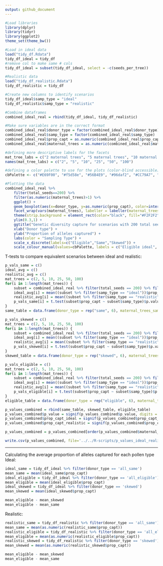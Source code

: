 ```yaml
---
output: github_document
---
```


```r
#Load libraries 
library(dplyr)
library(tidyr)
library(ggplot2)
theme_set(theme_bw())

#Load in ideal data 
load("tidy_df.Rdata")
tidy_df_ideal = tidy_df
#remove col to make same # cols 
tidy_df_ideal = subset(tidy_df_ideal, select = -c(seeds_per_tree))

#Realistic data
load("tidy_df_realistic.Rdata")
tidy_df_realistic = tidy_df

#Create new columns to identify scenarios 
tidy_df_ideal$samp_type = "ideal"
tidy_df_realistic$samp_type = "realistic"

#Combine dataframes
combined_ideal_real = rbind(tidy_df_ideal, tidy_df_realistic)
```

```r
#Make sure variables are in the correct format 
combined_ideal_real$donor_type = factor(combined_ideal_real$donor_type)
combined_ideal_real$samp_type = factor(combined_ideal_real$samp_type)
combined_ideal_real$prop_capt = as.numeric(combined_ideal_real$prop_capt)
combined_ideal_real$maternal_trees = as.numeric(combined_ideal_real$maternal_trees)
```

```r
#defining more descriptive labels for the facets 
mat_tree_labs = c("2 maternal trees", "5 maternal trees", "10 maternal trees", "25 maternal trees", "50 maternal trees", "100 maternal trees")
names(mat_tree_labs) = c("2", "5", "10", "25", "50", "100")

#defining a color palette to use for the plots (color-blind accessible)
cbPalette <- c("#E69F00", "#f5d58e", "#56B4E9", "#96daf2", "#CC79A7", "#fcd2e9")

#Plotting the data
combined_ideal_real %>%
    filter(total_seeds==200) %>%
    filter(as.numeric(maternal_trees)>1) %>%
    ggplot() +
    geom_boxplot(aes(x=donor_type, y=as.numeric(prop_capt), color=interaction(samp_type, donor_type))) +
    facet_wrap(vars(maternal_trees), labeller = labeller(maternal_trees = mat_tree_labs)) +
    theme(strip.background = element_rect(color="black", fill="#F2F2F2", linetype="solid")) +
    ylim(0.3,1) + 
    ggtitle("Genetic diversity capture for scenarios with 200 total seeds sampled") +
    xlab("Donor type") +
    ylab("Proportion of alleles captured") +
    labs(color = "Sampling Type") +
    scale_x_discrete(labels=c("Eligible","Same","Skewed")) + 
    scale_colour_manual(values=cbPalette, labels = c("Eligible ideal", "Eligible realistic", "Same ideal", "Same realistic", "Skewed ideal", "Skewed realistic"))
```

T-tests to compare equivalent scenarios between ideal and realistic: 
```r
p_vals_same = c()
ideal_avg = c()
realistic_avg = c()
mat_trees = c(2, 5, 10, 25, 50, 100)
for(i in 1:length(mat_trees)) {
    subset = combined_ideal_real %>% filter(total_seeds == 200) %>% filter(maternal_trees == mat_trees[i]) %>% filter(donor_type == 'all_same')
    ideal_avg[i] = mean((subset %>% filter(samp_type == "ideal"))$prop_capt)
    realistic_avg[i] = mean((subset %>% filter(samp_type == "realistic"))$prop_capt)
    p_vals_same[i] = t.test(subset$prop_capt ~ subset$samp_type)$p.value   
}
same_table = data.frame(donor_type = rep("same", 6), maternal_trees_samp = mat_trees, tot_seeds_sampled = rep(200, 6), prop_capt_ideal = ideal_avg, prop_capt_realistic = realistic_avg, p_value = p_vals_same)

p_vals_skewed = c()
mat_trees = c(2, 5, 10, 25, 50, 100)
for(i in 1:length(mat_trees)) {
    subset = combined_ideal_real %>% filter(total_seeds == 200) %>% filter(maternal_trees == mat_trees[i]) %>% filter(donor_type == 'skewed')
    ideal_avg[i] = mean((subset %>% filter(samp_type == "ideal"))$prop_capt)
    realistic_avg[i] = mean((subset %>% filter(samp_type == "realistic"))$prop_capt)
    p_vals_skewed[i] = t.test(subset$prop_capt ~ subset$samp_type)$p.value   
}
skewed_table = data.frame(donor_type = rep("skewed", 6), maternal_trees_samp = mat_trees, tot_seeds_sampled = rep(200, 6), prop_capt_ideal = ideal_avg, prop_capt_realistic = realistic_avg, p_value = p_vals_skewed)

p_vals_eligible = c()
mat_trees = c(2, 5, 10, 25, 50, 100)
for(i in 1:length(mat_trees)) {
    subset = combined_ideal_real %>% filter(total_seeds == 200) %>% filter(maternal_trees == mat_trees[i]) %>% filter(donor_type == 'all_eligible')
    ideal_avg[i] = mean((subset %>% filter(samp_type == "ideal"))$prop_capt)
    realistic_avg[i] = mean((subset %>% filter(samp_type == "realistic"))$prop_capt)
    p_vals_eligible[i] = t.test(subset$prop_capt ~ subset$samp_type)$p.value   
}
eligible_table = data.frame(donor_type = rep("eligible", 6), maternal_trees_samp = mat_trees, tot_seeds_sampled = rep(200, 6), prop_capt_ideal = ideal_avg, prop_capt_realistic = realistic_avg, p_value = p_vals_eligible)

p_values_combined = rbind(same_table, skewed_table, eligible_table)
p_values_combined$p_value = signif(p_values_combined$p_value, digits = 3)
p_values_combined$prop_capt_ideal = signif(p_values_combined$prop_capt_ideal)
p_values_combined$prop_capt_realistic = signif(p_values_combined$prop_capt_realistic)

p_values_combined = p_values_combined[order(p_values_combined$maternal_trees),]

write.csv(p_values_combined, file='../../R-scripts/p_values_ideal_realistic.csv')
```

  
***  
  
Calculating the average proportion of alleles captured for each pollen type
Ideal: 
```r
ideal_same = tidy_df_ideal %>% filter(donor_type == 'all_same')
mean_same = mean(ideal_same$prop_capt)
ideal_eligible = tidy_df_ideal %>% filter(donor_type == 'all_eligible')
mean_eligible = mean(ideal_eligible$prop_capt)
ideal_skewed = tidy_df_ideal %>% filter(donor_type == 'skewed')
mean_skewed = mean(ideal_skewed$prop_capt)

mean_eligible - mean_skewed
mean_eligible - mean_same
```
Realistic: 
```r
realistic_same = tidy_df_realistic %>% filter(donor_type == 'all_same')
mean_same = mean(as.numeric(realistic_same$prop_capt))
realistic_eligible = tidy_df_realistic %>% filter(donor_type == 'all_eligible')
mean_eligible = mean(as.numeric(realistic_eligible$prop_capt))
realistic_skewed = tidy_df_realistic %>% filter(donor_type == 'skewed')
mean_skewed = mean(as.numeric(realistic_skewed$prop_capt))

mean_eligible - mean_skewed
mean_eligible - mean_same
```
